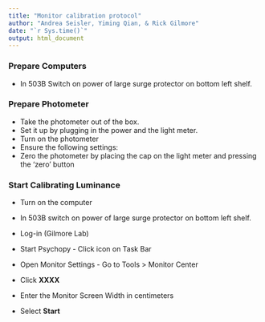 ```yaml
---
title: "Monitor calibration protocol"
author: "Andrea Seisler, Yiming Qian, & Rick Gilmore"
date: "`r Sys.time()`"
output: html_document
---
```


<!-- ## Calibrate Monitor -->

### Prepare Computers

- In 503B Switch on power of large surge protector on bottom left shelf.

### Prepare Photometer

- Take the photometer out of the box. 
- Set it up by plugging in the power and the light meter.
- Turn on the photometer
- Ensure the following settings: 
- Zero the photometer by placing the cap on the light meter and pressing the 'zero' button

### Start Calibrating Luminance

- Turn on the computer
- In 503B switch on power of large surge protector on bottom left shelf.
- Log-in (Gilmore Lab)

- Start Psychopy - Click icon on Task Bar
- Open Monitor Settings - Go to Tools > Monitor Center

- Click **XXXX**  

    <!-- #![Luminance Calibration](images/new_image.jpg) -->

- Enter the Monitor Screen Width in centimeters
- Select **Start**  
    <!-- #![Luminance Calibration - Enter Value](images/new_image.jpg) -->



<!-- ## Calibrate Projector -->
<!-- ### Run Matlab Script -->

<!-- - At a minimum a black (0,0,0) and white (255,255,255) image must be displayed on the projector screen  -->
<!-- - The script to do this is located on Github: https://gilmore-lab.github.io/photometer_proj -->

<!-- ### Measure Luminance -->

<!-- - Measure the value of each image on the projector screen with the light meter. -->

<!-- ### Log values -->

<!-- - Log the values in the file Box Sync/gilmore-lab/protocols-procedures/projector-calibration.xls -->
